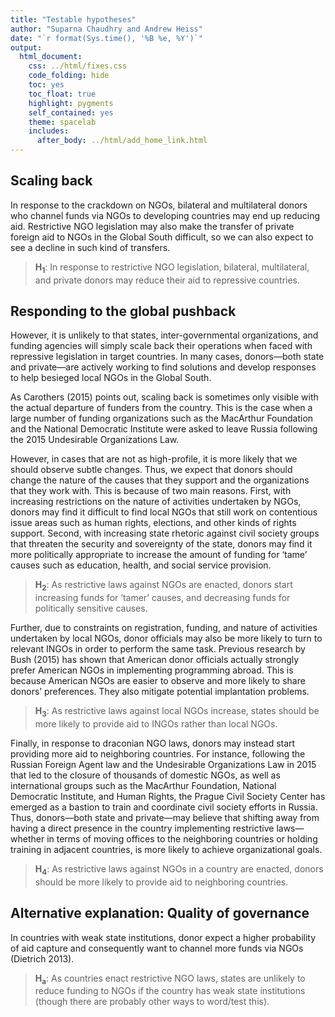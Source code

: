 ```yaml
---
title: "Testable hypotheses"
author: "Suparna Chaudhry and Andrew Heiss"
date: "`r format(Sys.time(), '%B %e, %Y')`"
output: 
  html_document: 
    css: ../html/fixes.css
    code_folding: hide
    toc: yes
    toc_float: true
    highlight: pygments
    self_contained: yes
    theme: spacelab
    includes:
      after_body: ../html/add_home_link.html
---
```


## Scaling back

In response to the crackdown on NGOs, bilateral and multilateral donors who channel funds via NGOs to developing countries may end up reducing aid. Restrictive NGO legislation may also make the transfer of private foreign aid to NGOs in the Global South difficult, so we can also expect to see a decline in such kind of transfers.

> **H~1~**: In response to restrictive NGO legislation, bilateral, multilateral, and private donors may reduce their aid to repressive countries.

## Responding to the global pushback

However, it is unlikely to that states, inter-governmental organizations, and funding agencies will simply scale back their operations when faced with repressive legislation in target countries.  In many cases, donors—both state and private—are actively working to find solutions and develop responses to help besieged local NGOs in the Global South. 

As Carothers (2015) points out, scaling back is sometimes only visible with the actual departure of funders from the country. This is the case when a large number of funding organizations such as the MacArthur Foundation and the National Democratic Institute were asked to leave Russia following the 2015 Undesirable Organizations Law. 

However, in cases that are not as high-profile, it is more likely that we should observe subtle changes. Thus, we expect that donors should change the nature of the causes that they support and the organizations that they work with. This is because of two main reasons. First, with increasing restrictions on the nature of activities undertaken by NGOs, donors may find it difficult to find local NGOs that still work on contentious issue areas such as human rights, elections, and other kinds of rights support. Second, with increasing state rhetoric against civil society groups that threaten the security and sovereignty of the state, donors may find it more politically appropriate to increase the amount of funding for 'tame' causes such as education, health, and social service provision.

> **H~2~**: As restrictive laws against NGOs are enacted, donors start increasing funds for 'tamer' causes, and decreasing funds for politically sensitive causes.

Further, due to constraints on registration, funding, and nature of activities undertaken by local NGOs, donor officials may also be more likely to turn to relevant INGOs in order to perform the same task. Previous research by Bush (2015) has shown that American donor officials actually strongly prefer American NGOs in implementing programming abroad. This is because American NGOs are easier to observe and more likely to share donors' preferences. They also mitigate potential implantation problems.

> **H~3~**: As restrictive laws against local NGOs increase, states should be more likely to provide aid to INGOs rather than local NGOs.

Finally, in response to draconian NGO laws, donors may instead start providing more aid to neighboring countries. For instance, following the Russian Foreign Agent law and the Undesirable Organizations Law in 2015 that led to the closure of thousands of domestic NGOs, as well as international groups such as the MacArthur Foundation, National Democratic Institute, and Human Rights, the Prague Civil Society Center has emerged as a bastion to train and coordinate civil society efforts in Russia. Thus, donors—both state and private—may believe that shifting away from having a direct presence in the country implementing restrictive laws—whether in terms of moving offices to the neighboring countries or holding training in adjacent countries, is more likely to achieve organizational goals.

> **H~4~**: As restrictive laws against NGOs in a country are enacted, donors should be more likely to provide aid to neighboring countries.


## Alternative explanation: Quality of governance

In countries with weak state institutions, donor expect a higher probability of aid capture and consequently want to channel more funds via NGOs (Dietrich 2013).

> **H~a~**: As countries enact restrictive NGO laws, states are unlikely to reduce funding to NGOs if the country has weak state institutions (though there are probably other ways to word/test this).

